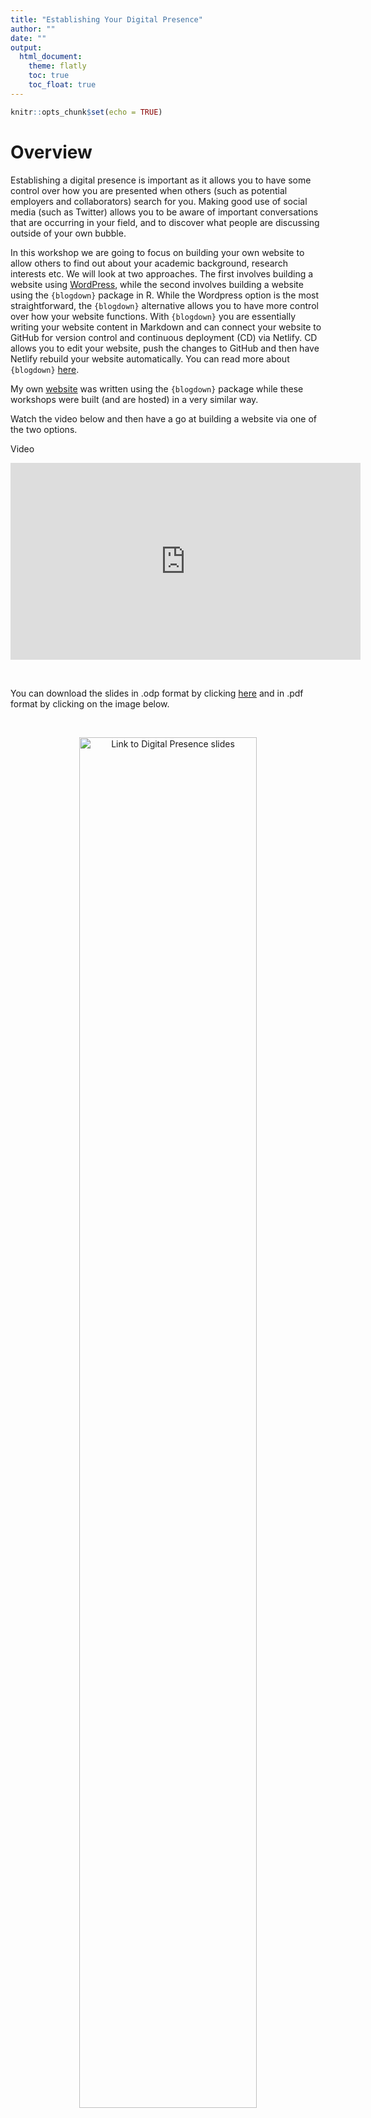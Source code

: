 ```yaml
---
title: "Establishing Your Digital Presence"
author: ""
date: ""
output: 
  html_document:
    theme: flatly
    toc: true
    toc_float: true
---
```


```r
knitr::opts_chunk$set(echo = TRUE)
```

# Overview

Establishing a digital presence is important as it allows you to have some control over how you are presented when others (such as potential employers and collaborators) search for you. Making good use of social media (such as Twitter) allows you to be aware of important conversations that are occurring in your field, and to discover what people are discussing outside of your own bubble. 

In this workshop we are going to focus on building your own website to allow others to find out about your academic background, research interests etc. We will look at two approaches. The first involves building a website using [WordPress](https://wordpress.com/), while the second involves building a website using the `{blogdown}` package in R. While the Wordpress option is the most straightforward, the `{blogdown}` alternative allows you to have more control over how your website functions. With `{blogdown}` you are essentially writing your website content in Markdown and can connect your website to GitHub for version control and continuous deployment (CD) via Netlify. CD allows you to edit your website, push the changes to GitHub and then have Netlify rebuild your website automatically. You can read more about `{blogdown}` [here](https://bookdown.org/yihui/blogdown/).

My own [website](https://ajstewartlang.netlify.app/) was written using the `{blogdown}` package while these workshops were built (and are hosted) in a very similar way.

Watch the video below and then have a go at building a website via one of the two options.

Video
&nbsp;&nbsp;

<center>

<iframe width="560" height="315" src="https://youtube.com/embed/IvI4VcAZPI" frameborder="0" allowfullscreen></iframe>

</center>
&nbsp;&nbsp;

You can download the slides in .odp format by clicking [here](../slides/digital_presence.odp) and in .pdf format by clicking on the image below. 

&nbsp;&nbsp;

<center>

[![Link to Digital Presence slides](../images/digital_presence.png){width=75%}](../slides/99_establishing_your_digital_presence.pdf)

</center>

&nbsp;&nbsp;

## Improve this Workshop

If you spot any issues/errors in this workshop, you can raise an issue or create a pull request for [this repo](https://github.com/ajstewartlang/99_establishing_your_digital_presence). 